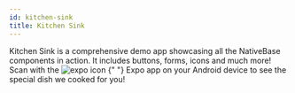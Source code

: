 ```yaml
---
id: kitchen-sink
title: Kitchen Sink
---
```


<Box>
  <Box m="0">
    <Box p="0" mb="12">
      <Box>
        Kitchen Sink is a comprehensive demo app showcasing all the NativeBase
        components in action. It includes buttons, forms, icons and much more!
      </Box>
      <Stack
        space="10"
        px="0"
        py="1"
        rounded="lg"
        direction={{ base: "column", md: "row" }}
      >
        <Box w={{ base: "100%", md: "75%" }}>
          <Text>
            <Text>Scan with the </Text>
            <Image alt="expo icon" mb="-1" size="5" source={{ uri: "/img/expo-icon.svg" }} />
            <Text>
              {" "}
              Expo app on your Android device to see the special dish we cooked for
              you!
            </Text>
          </Text>
          <KitchenSinkGithubButton />
        </Box>
        <Box flex="1" justify="center">
          <Box>
            <Image
              source={{ uri: "/img/kitchensink-qr.png" }}
              width={130}
              height={130}
            />
          </Box>
        </Box>
      </Stack>
    </Box>
    <Box mt="10" mb="12">
      <Center>
        <KitchenSinkIframe />
      </Center>
    </Box>
  </Box>
</Box>
